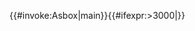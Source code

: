 <includeonly>{{#invoke:Asbox|main}}{{#ifexpr:{{PAGESIZE:{{FULLPAGENAME}}|R}}>3000|{{main other |[[Category:字数已超过3000字节的小作品|{{PAGENAME}}]]}}}}</includeonly><noinclude>
{{documentation}}
<!-- Add categories to the /doc subpage and interwikis to Wikidata. -->
</noinclude>
